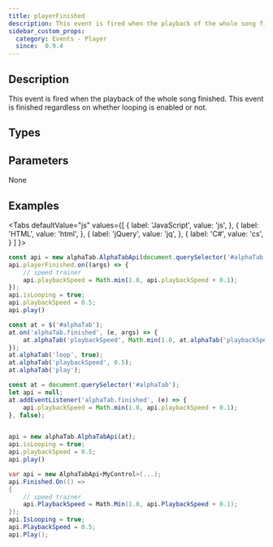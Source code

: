 ```yaml
---
title: playerFinished
description: This event is fired when the playback of the whole song finished.
sidebar_custom_props:
  category: Events - Player
  since:  0.9.4
---
```


<SinceBadge since="0.9.4" />


## Description
This event is fired when the playback of the whole song finished. This event is finished regardless on whether looping is enabled or not.

<EventDescription metadata={metadata} />

## Types

<TypeTable>
    <TypeRow type="js" name="function()" />    
    <TypeRow type="net" name="Action" />    
</TypeTable>

## Parameters
None

## Examples

<Tabs
  defaultValue="js"
  values={[
    { label: 'JavaScript', value: 'js', },
    { label: 'HTML', value: 'html', },
    { label: 'jQuery', value: 'jq', },
    { label: 'C#', value: 'cs', }
  ]
}>
<TabItem value="js">

```js
const api = new alphaTab.AlphaTabApi(document.querySelector('#alphaTab'));
api.playerFinished.on((args) => {
    // speed trainer
    api.playbackSpeed = Math.min(1.0, api.playbackSpeed + 0.1);
});
api.isLooping = true;
api.playbackSpeed = 0.5;
api.play()
```

</TabItem>
<TabItem value="jq">

```js
const at = $('#alphaTab');
at.on('alphaTab.finished', (e, args) => {
    at.alphaTab('playbackSpeed', Math.min(1.0, at.alphaTab('playbackSpeed') + 0.1)
});
at.alphaTab('loop', true);
at.alphaTab('playbackSpeed', 0.5);
at.alphaTab('play');
```


</TabItem>
<TabItem value="html">

```js
const at = document.querySelector('#alphaTab');
let api = null;
at.addEventListener('alphaTab.finished', (e) => {
    api.playbackSpeed = Math.min(1.0, api.playbackSpeed + 0.1);
}, false);


api = new alphaTab.AlphaTabApi(at);
api.isLooping = true;
api.playbackSpeed = 0.5;
api.play()
```

</TabItem>
<TabItem value="cs">

```csharp
var api = new AlphaTabApi<MyControl>(...);
api.Finished.On(() => 
{
    // speed trainer
    api.PlaybackSpeed = Math.Min(1.0, api.PlaybackSpeed + 0.1);
});
api.IsLooping = true;
api.PlaybackSpeed = 0.5;
api.Play();
```

</TabItem>
</Tabs>